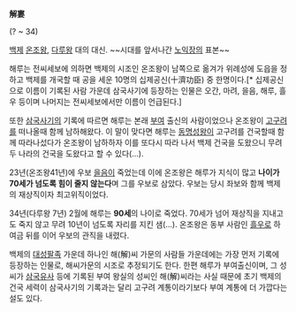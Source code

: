 '''解婁'''

(? ~ 34)

[[백제]] [[온조왕]], [[다루왕]] 대의 대신.
~~시대를 앞서나간 [[노익장]]의 표본~~

해루는 전씨세보에 의하면 백제의 시조인 온조왕이 남쪽으로 옮겨가 위례성에 도읍을 정하고 백제를 개국할 때 공을 세운 10명의 십제공신(十濟功臣) 중 한명이다.[* 십제공신으로 이름이 기록된 사람 가운데 삼국사기에 등장하는 인물은 오간, 마려, 을음, 해루, 흘우 등이며 나머지는 전씨세보에서만 이름이 언급된다.]

또한 [[삼국사기]]의 기록에 따르면 해루는 본래 [[부여]] 출신의 사람이었으나 온조왕이 [[고구려]]를 떠나올때 함께 남하해왔다. 이 말이 맞다면 해루는 [[동명성왕]]이 고구려를 건국할때 함께 따라나섰다가 온조왕이 남하하자 이를 또다시 따라 나서 백제 건국을 도왔으니 무려 두 나라의 건국을 도왔다고 할 수 있다(...).

23년(온조왕41년)에 우보 [[을음]]이 죽었는데 이에 온조왕은 해루가 지식이 많고 '''나이가 70세가 넘도록 힘이 줄지 않는다'''며 그를 우보로 삼았다. 우보는 당시 좌보와 함께 백제의 재상직이자 최고위직이었다.

34년(다루왕 7년) 2월에 해루는 '''90세'''의 나이로 죽었다. 70세가 넘어 재상직을 지내고도 죽지 않고 무려 10년이 넘도록 자리를 지킨 샘(...). 온조왕은 동부 사람인 [[흘우]]로 하여금 뒤를 이어 우보의 관직을 내렸다.

백제의 [[대성팔족]] 가운데 하나인 해(解)씨 가문의 사람들 가운데에는 가장 먼저 기록에 등장하는 인물로, 해씨가문의 시조로 추정되기도 한다. 한편 해루가 부여출신이며, 그 성씨가 [[삼국유사]] 등에 기록된 부여 왕실의 성씨인 해(解)씨라는 사실 때문에 초기 백제의 건국 세력이 삼국사기의 기록과는 달리 고구려 계통이라기보다 부여 계통에 더 가깝다는 설도 있다.
